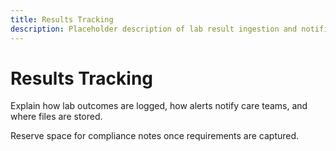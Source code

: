 ```yaml
---
title: Results Tracking
description: Placeholder description of lab result ingestion and notifications.
---
```


# Results Tracking

Explain how lab outcomes are logged, how alerts notify care teams, and where files are stored.

Reserve space for compliance notes once requirements are captured.
